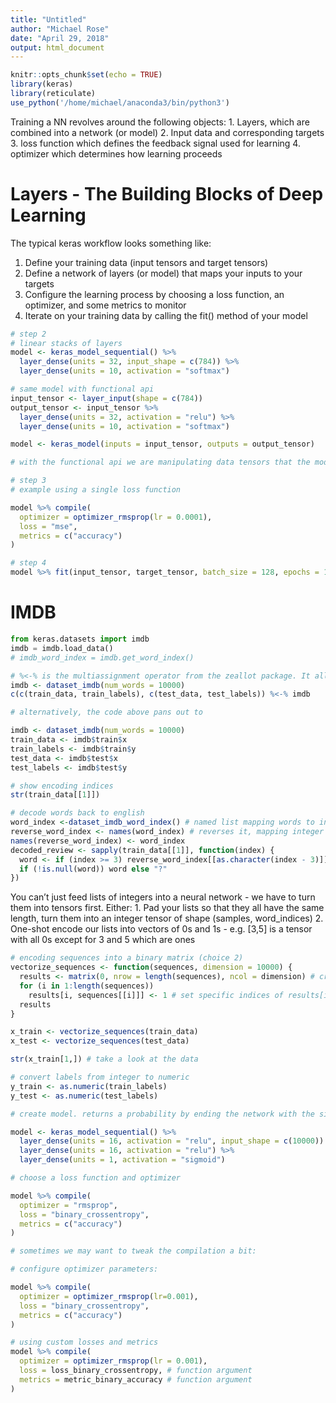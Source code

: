 ```yaml
---
title: "Untitled"
author: "Michael Rose"
date: "April 29, 2018"
output: html_document
---
```


```r
knitr::opts_chunk$set(echo = TRUE)
library(keras)
library(reticulate)
use_python('/home/michael/anaconda3/bin/python3')
```

Training a NN revolves around the following objects: 
  1. Layers, which are combined into a network (or model)
  2. Input data and corresponding targets
  3. loss function which defines the feedback signal used for learning
  4. optimizer which determines how learning proceeds
  
# Layers - The Building Blocks of Deep Learning

The typical keras workflow looks something like: 

  1. Define your training data (input tensors and target tensors)
  2. Define a network of layers (or model) that maps your inputs to your targets
  3. Configure the learning process by choosing a loss function, an optimizer, and some metrics to monitor
  4. Iterate on your training data by calling the fit() method of your model

```r

# step 2
# linear stacks of layers
model <- keras_model_sequential() %>% 
  layer_dense(units = 32, input_shape = c(784)) %>% 
  layer_dense(units = 10, activation = "softmax")

# same model with functional api
input_tensor <- layer_input(shape = c(784))
output_tensor <- input_tensor %>% 
  layer_dense(units = 32, activation = "relu") %>% 
  layer_dense(units = 10, activation = "softmax")

model <- keras_model(inputs = input_tensor, outputs = output_tensor)

# with the functional api we are manipulating data tensors that the model processes and applying layers to this tensor as if they were functions

# step 3
# example using a single loss function

model %>% compile(
  optimizer = optimizer_rmsprop(lr = 0.0001),
  loss = "mse",
  metrics = c("accuracy")
)

# step 4
model %>% fit(input_tensor, target_tensor, batch_size = 128, epochs = 10)

```

# IMDB

```python
from keras.datasets import imdb
imdb = imdb.load_data()
# imdb_word_index = imdb.get_word_index()
```

```r
# %<-% is the multiassignment operator from the zeallot package. It allows us to unpack the list into a set of distinct variables
imdb <- dataset_imdb(num_words = 10000)
c(c(train_data, train_labels), c(test_data, test_labels)) %<-% imdb

# alternatively, the code above pans out to 

imdb <- dataset_imdb(num_words = 10000)
train_data <- imdb$train$x
train_labels <- imdb$train$y
test_data <- imdb$test$x
test_labels <- imdb$test$y

```

```r
# show encoding indices
str(train_data[[1]])

# decode words back to english
word_index <-dataset_imdb_word_index() # named list mapping words to integer index
reverse_word_index <- names(word_index) # reverses it, mapping integer indices to words
names(reverse_word_index) <- word_index
decoded_review <- sapply(train_data[[1]], function(index) {
  word <- if (index >= 3) reverse_word_index[[as.character(index - 3)]]
  if (!is.null(word)) word else "?"
})

```

You can't just feed lists of integers into a neural network - we have to turn them into tensors first. Either: 
  1. Pad your lists so that they all have the same length, turn them into an integer tensor of shape (samples, word_indices) 
  2. One-shot encode our lists into vectors of 0s and 1s - e.g. [3,5] is a tensor with all 0s except for 3 and 5 which are ones

```r
# encoding sequences into a binary matrix (choice 2)
vectorize_sequences <- function(sequences, dimension = 10000) {
  results <- matrix(0, nrow = length(sequences), ncol = dimension) # creates an all zero matrix of shape (length(sequences), dimension)
  for (i in 1:length(sequences))
    results[i, sequences[[i]]] <- 1 # set specific indices of results[i] to 1s
  results
}

x_train <- vectorize_sequences(train_data)
x_test <- vectorize_sequences(test_data)

str(x_train[1,]) # take a look at the data

# convert labels from integer to numeric
y_train <- as.numeric(train_labels)
y_test <- as.numeric(test_labels)
```

```r
# create model. returns a probability by ending the network with the sigmoid function

model <- keras_model_sequential() %>% 
  layer_dense(units = 16, activation = "relu", input_shape = c(10000)) %>% 
  layer_dense(units = 16, activation = "relu") %>% 
  layer_dense(units = 1, activation = "sigmoid")

# choose a loss function and optimizer

model %>% compile(
  optimizer = "rmsprop",
  loss = "binary_crossentropy",
  metrics = c("accuracy")
)

# sometimes we may want to tweak the compilation a bit: 

# configure optimizer parameters: 

model %>% compile(
  optimizer = optimizer_rmsprop(lr=0.001),
  loss = "binary_crossentropy",
  metrics = c("accuracy")
)

# using custom losses and metrics
model %>% compile(
  optimizer = optimizer_rmsprop(lr = 0.001),
  loss = loss_binary_crossentropy, # function argument
  metrics = metric_binary_accuracy # function argument
)



 ```

